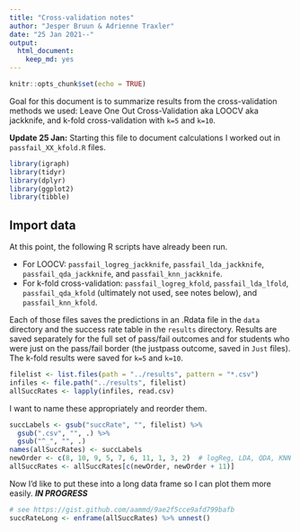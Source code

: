 ```yaml
---
title: "Cross-validation notes"
author: "Jesper Bruun & Adrienne Traxler"
date: "25 Jan 2021--"
output: 
  html_document: 
    keep_md: yes
---
```


```r
knitr::opts_chunk$set(echo = TRUE)
```

Goal for this document is to summarize results from the cross-validation methods we used: Leave One Out Cross-Validation aka LOOCV aka jackknife, and k-fold cross-validation with `k=5` and `k=10`.

**Update 25 Jan:** Starting this file to document calculations I worked out in `passfail_XX_kfold.R` files. 

```r
library(igraph)
library(tidyr)
library(dplyr)
library(ggplot2)
library(tibble)
```

## Import data

At this point, the following R scripts have already been run. 

* For LOOCV: `passfail_logreg_jackknife`, `passfail_lda_jackknife`, `passfail_qda_jackknife`, and `passfail_knn_jackknife`. 
* For k-fold cross-validation: `passfail_logreg_kfold`, `passfail_lda_lfold`, `passfail_qda_kfold` (ultimately not used, see notes below), and `passfail_knn_kfold`. 

Each of those files saves the predictions in an .Rdata file in the `data` directory and the success rate table in the `results` directory. Results are saved separately for the full set of pass/fail outcomes and for students who were just on the pass/fail border (the justpass outcome, saved in `Just` files). The k-fold results were saved for `k=5` and `k=10`. 

```r
filelist <- list.files(path = "../results", pattern = "*.csv")
infiles <- file.path("../results", filelist)
allSuccRates <- lapply(infiles, read.csv)
```

I want to name these appropriately and reorder them. 

```r
succLabels <- gsub("succRate", "", filelist) %>% 
  gsub(".csv", "", .) %>% 
  gsub("^_", "", .)
names(allSuccRates) <- succLabels
newOrder <- c(8, 10, 9, 5, 7, 6, 11, 1, 3, 2)  # logReg, LDA, QDA, KNN
allSuccRates <- allSuccRates[c(newOrder, newOrder + 11)]
```

Now I'd like to put these into a long data frame so I can plot them more easily. ***IN PROGRESS***

```r
# see https://gist.github.com/aammd/9ae2f5cce9afd799bafb
succRateLong <- enframe(allSuccRates) %>% unnest()
```

